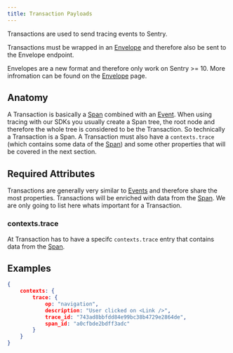 ```yaml
---
title: Transaction Payloads
---
```


Transactions are used to send tracing events to Sentry.

Transactions must be wrapped in an [Envelope](/sdk/envelopes) and therefore also be sent to the Envelope endpoint.

<Alert title="Note on backwards compatibility" level="info">

Envelopes are a new format and therefore only work on Sentry >= 10. More infromation can be found on the [Envelope](../envelopes) page.
</Alert>

## Anatomy

A Transaction is basically a [Span](/sdk/event-payloads/span) combined with an [Event](/sdk/event-payloads/). When using 
tracing with our SDKs you usually create a Span tree, the root node and therefore the whole tree is considered to be the Transaction.
So technically a Transaction is a Span. A Transaction must also have a `contexts.trace` (which contains some data of the [Span](/sdk/event-payloads/span)) and some other
properties that will be covered in the next section.

## Required Attributes

Transactions are generally very similar to [Events](/sdk/event-payloads/) and therefore
share the most properties. Transactions will be enriched with data from the [Span](/sdk/event-payloads/span).
We are only going to list here whats important for a Transaction.


<Type />


<StartTimestamp />


<Timestamp />

### contexts.trace

At Transaction has to have a specifc `contexts.trace` entry that contains data from the [Span](/sdk/event-payloads/span).


<SpanId />


<ParentSpanId />


<TraceId />


<Op />


<Description />

## Examples

```json
{
    contexts: {
        trace: {
            op: "navigation",
            description: "User clicked on <Link />",
            trace_id: "743ad8bbfdd84e99bc38b4729e2864de",
            span_id: "a0cfbde2bdff3adc"
        }
    }
}
```


<Spans />

